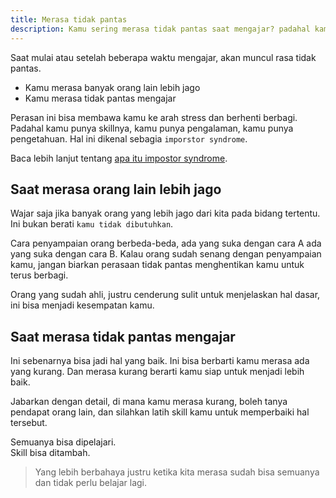 ```yaml
---
title: Merasa tidak pantas
description: Kamu sering merasa tidak pantas saat mengajar? padahal kamu punya skillnya? ini wajar, sering disebut sebagai impostor syndrome
---
```


Saat mulai atau setelah beberapa waktu mengajar, akan muncul rasa tidak pantas.

- Kamu merasa banyak orang lain lebih jago
- Kamu merasa tidak pantas mengajar

Perasan ini bisa membawa kamu ke arah stress dan berhenti berbagi. Padahal kamu punya skillnya, kamu punya pengalaman, kamu punya pengetahuan. Hal ini dikenal sebagia `imporstor syndrome`.

Baca lebih lanjut tentang [apa itu impostor syndrome](https://hilman.space/impostor-syndrome/).

## Saat merasa orang lain lebih jago

Wajar saja jika banyak orang yang lebih jago dari kita pada bidang tertentu. Ini bukan berati `kamu tidak dibutuhkan`. 

Cara penyampaian orang berbeda-beda, ada yang suka dengan cara A ada yang suka dengan cara B. Kalau orang sudah senang dengan penyampaian kamu, jangan biarkan perasaan tidak pantas menghentikan kamu untuk terus berbagi.

Orang yang sudah ahli, justru cenderung sulit untuk menjelaskan hal dasar, ini bisa menjadi kesempatan kamu.

## Saat merasa tidak pantas mengajar
Ini sebenarnya bisa jadi hal yang baik. Ini bisa berbarti kamu merasa ada yang kurang. 
Dan merasa kurang berarti kamu siap untuk menjadi lebih baik.

Jabarkan dengan detail, di mana kamu merasa kurang, boleh tanya pendapat orang lain, dan silahkan latih skill kamu untuk memperbaiki hal tersebut.

Semuanya bisa dipelajari.  
Skill bisa ditambah.  

> Yang lebih berbahaya justru ketika kita merasa sudah bisa semuanya dan tidak perlu belajar lagi.